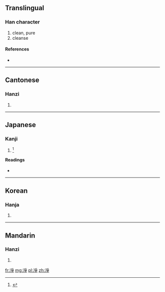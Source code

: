 {{also|净}}
==Translingual==

===Han character===
{{Han char|rn=15|rad=冫|as=08|sn=10|four=3215<sub>7</sub>|canj=戈一月尸木 (IMBSD)}}

# clean, pure
# cleanse

====References====
* {{Han ref|kx=0132.400|dkj=01664|dj=0296.280|hdz=10299.061|uh=51C8|ud=20936|bh=D0E4|bd=53476}}

----

==Cantonese==

===Hanzi===
{{yue-hanzi|jyut=|y=jeng6, jing6|sim=净}}

# {{defn|lang=yue|sort=冫08}}

----

==Japanese==

===Kanji===
{{ja-kanji|grade=|rs=冫08}}

# {{alternative form of|浄|lang=ja}} <ref name="gakken">{{cite-book||year=2002|author=Akiyasu Tōdō; et al|title=漢字源|ISBN=978-4053008893|passage=浄 凈淨}}</ref>

====Readings====
* {{ja-readings|on=[[そう]] (sō), [[しょう]] (shō)|kun=[[ひややかなさま]] (hiyayakanasama)}}

----

==Korean==

===Hanja===
{{ko-hanja|hangeul=정|rv=jeong|mr=chŏng}}

# {{defn|lang=ko|sort=冫08}}

----

==Mandarin==

===Hanzi===
{{cmn-hanzi|sim=净|pin=[[jìng]] ([[jing4]]), [[liàng]] ([[liang4]])|wg=ching<sup>4</sup>, liang<sup>4</sup>}}

# {{defn|lang=cmn|sort=冫08}}

[[fr:凈]]
[[mg:凈]]
[[pl:凈]]
[[zh:凈]]